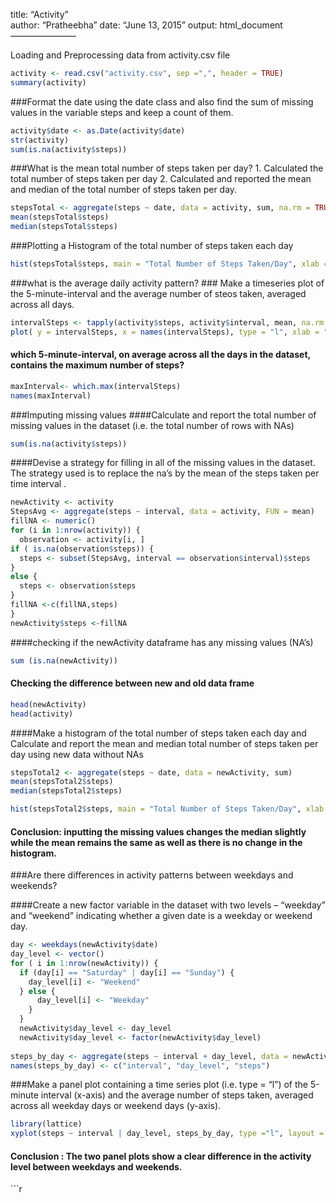 
title: "Activity"     
author: "Pratheebha"
date: "June 13, 2015"
output: html_document
-----------------------

Loading and Preprocessing data from activity.csv file

```r
activity <- read.csv("activity.csv", sep =",", header = TRUE)
summary(activity)
```

###Format the date using the date class and also find the sum of missing values in the variable steps and keep a count of them.
```r
activity$date <- as.Date(activity$date)
str(activity)
sum(is.na(activity$steps))
```

###What is the mean total number of steps taken per day?
1. Calculated the total number of steps taken per day
2. Calculated and reported the mean and median of the total number of steps taken per day.
```r
stepsTotal <- aggregate(steps ~ date, data = activity, sum, na.rm = TRUE)
mean(stepsTotal$steps)
median(stepsTotal$steps)
```

###Plotting a Histogram of the total number of steps taken each day
```r
hist(stepsTotal$steps, main = "Total Number of Steps Taken/Day", xlab ="day", col = "blue")
```

###what is the average daily activity pattern?
### Make a timeseries plot of the 5-minute-interval and the average number of steos taken, averaged across all days.
```r
intervalSteps <- tapply(activity$steps, activity$interval, mean, na.rm = TRUE)
plot( y = intervalSteps, x = names(intervalSteps), type = "l", xlab = "5-Minute-Interval", ylab = "Average number of steps", main ="Daily Activity Pattern")
```


#### which 5-minute-interval, on average across all the days in the dataset, contains the maximum number of steps?
```r
maxInterval<- which.max(intervalSteps)
names(maxInterval)
```
###Imputing missing values
####Calculate and report the total number of missing values in the dataset (i.e. the total number of rows with NAs)
```r
sum(is.na(activity$steps))
```
####Devise a strategy for filling in all of the missing values in the dataset. The strategy used is to replace the na's by the mean of the steps taken per time interval . 
```r
newActivity <- activity
StepsAvg <- aggregate(steps ~ interval, data = activity, FUN = mean)
fillNA <- numeric()
for (i in 1:nrow(activity)) {
  observation <- activity[i, ]
if ( is.na(observation$steps)) {
  steps <- subset(StepsAvg, interval == observation$interval)$steps
}
else {
  steps <- observation$steps
}
fillNA <-c(fillNA,steps)
}
newActivity$steps <-fillNA
```
####checking if the newActivity dataframe has any missing values (NA's)
```r
sum (is.na(newActivity))
```
#### Checking the difference between new and old data frame
```r
head(newActivity)
head(activity)
```
####Make a histogram of the total number of steps taken each day and Calculate and report the mean and median total number of steps taken per day using new data without NAs
```r
stepsTotal2 <- aggregate(steps ~ date, data = newActivity, sum)
mean(stepsTotal2$steps)
median(stepsTotal2$steps)

hist(stepsTotal2$steps, main = "Total Number of Steps Taken/Day", xlab ="day", col = "red")
```

#### Conclusion: inputting the missing values changes the median slightly while the mean remains the same as well as there is no change in the histogram. 

###Are there differences in activity patterns between weekdays and weekends?

####Create a new factor variable in the dataset with two levels – “weekday” and “weekend” indicating whether a given date is a weekday or weekend day.
```r
day <- weekdays(newActivity$date)
day_level <- vector()
for ( i in 1:nrow(newActivity)) {
  if (day[i] == "Saturday" | day[i] == "Sunday") {
    day_level[i] <- "Weekend"
  } else {
      day_level[i] <- "Weekday"
    }
  }
  newActivity$day_level <- day_level
  newActivity$day_level <- factor(newActivity$day_level)
  
steps_by_day <- aggregate(steps ~ interval + day_level, data = newActivity, mean)
names(steps_by_day) <- c("interval", "day_level", "steps")
```
###Make a panel plot containing a time series plot (i.e. type = "l") of the 5-minute interval (x-axis) and the average number of steps taken, averaged across all weekday days or weekend days (y-axis).
```r
library(lattice)
xyplot(steps ~ interval | day_level, steps_by_day, type ="l", layout = c(1, 2), xlab = "5-minute-interval", ylab = "Average number of Steps", main =" Activity Patterns for the Week (Weekends and Weekdays)")
```
#### Conclusion : The two panel plots show a clear difference in the activity level between weekdays and weekends.
```r








